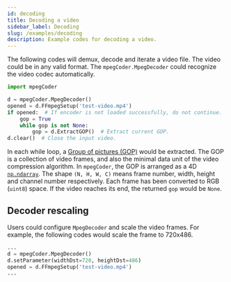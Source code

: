```yaml
---
id: decoding
title: Decoding a video
sidebar_label: Decoding
slug: /examples/decoding
description: Example codes for decoding a video.
---
```



The following codes will demux, decode and iterate a video file. The video could be in any valid format. The `mpegCoder.MpegDecoder` could recognize the video codec automatically.

```python {7,8} title="decoding.py"
import mpegCoder

d = mpegCoder.MpegDecoder()
opened = d.FFmpegSetup('test-video.mp4')
if opened:  # If encoder is not loaded successfully, do not continue.
    gop = True
    while gop is not None:
        gop = d.ExtractGOP()  # Extract current GOP.
d.clear()  # Close the input video.
```

In each while loop, a [Group of pictures (GOP)<IconExternalLink/>][wiki-gop] would be extracted. The GOP is a collection of video frames, and also the minimal data unit of the video compression algorithm. In `mpegCoder`, the GOP is arranged as a 4D [`np.ndarray`<IconExternalLink/>][link-ndarray]. The shape `(N, H, W, C)` means frame number, width, height and channel number respectively. Each frame has been converted to RGB (`uint8`) space. If the video reaches its end, the returned `gop` would be `None`.

## Decoder rescaling

Users could configure `MpegDecoder` and scale the video frames. For example, the following codes would scale the frame to 720x486.

```python {3}
...
d = mpegCoder.MpegDecoder()
d.setParameter(widthDst=720, heightDst=486)
opened = d.FFmpegSetup('test-video.mp4')
...
```

[wiki-gop]:https://en.wikipedia.org/wiki/Group_of_pictures "Group of pictures | Wikipedia"
[link-ndarray]:https://numpy.org/doc/stable/reference/generated/numpy.ndarray.html "np.ndarray"
